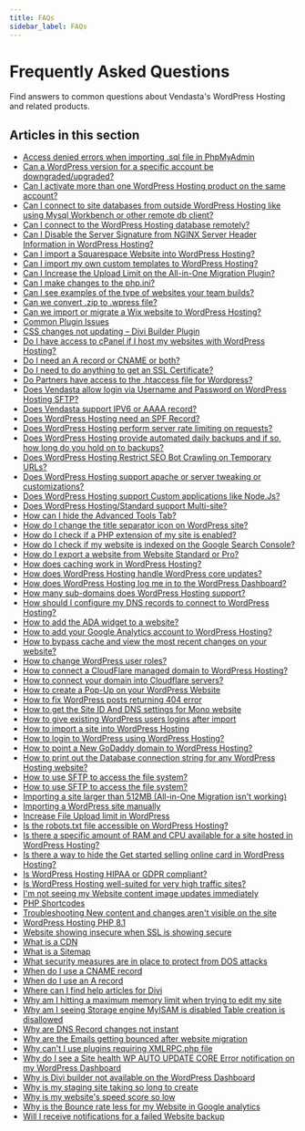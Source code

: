 ```yaml
---
title: FAQs
sidebar_label: FAQs
---
```


# Frequently Asked Questions

Find answers to common questions about Vendasta's WordPress Hosting and related products.

## Articles in this section

- [Access denied errors when importing .sql file in PhpMyAdmin](/vendasta-products/website/faqs/access-denied-errors-when-importing-sql-file-in-phpmyadmin)
- [Can a WordPress version for a specific account be downgraded/upgraded?](/vendasta-products/website/faqs/can-a-wordpress-version-for-a-specific-account-be-downgraded-upgraded)
- [Can I activate more than one WordPress Hosting product on the same account?](/vendasta-products/website/faqs/can-i-activate-more-than-one-wordpress-hosting-product-on-the-same-account)
- [Can I connect to site databases from outside WordPress Hosting like using Mysql Workbench or other remote db client?](/vendasta-products/website/faqs/can-i-connect-to-site-databases-from-outside-wordpress-hosting)
- [Can I connect to the WordPress Hosting database remotely?](/vendasta-products/website/faqs/can-i-connect-to-the-wordpress-hosting-database-remotely)
- [Can I Disable the Server Signature from NGINX Server Header Information in WordPress Hosting?](/vendasta-products/website/faqs/can-i-disable-the-server-signature-from-nginx-server-header-information-in-wordpress-hosting)
- [Can I import a Squarespace Website into WordPress Hosting?](/vendasta-products/website/faqs/import-squarespace-website)
- [Can I import my own custom templates to WordPress Hosting?](/vendasta-products/website/faqs/import-custom-templates)
- [Can I Increase the Upload Limit on the All-in-One Migration Plugin?](/vendasta-products/website/faqs/increase-upload-limit)
- [Can I make changes to the php.ini?](/vendasta-products/website/faqs/php-ini-changes)
- [Can I see examples of the type of websites your team builds?](/vendasta-products/website/faqs/website-examples)
- [Can we convert .zip to .wpress file?](/vendasta-products/website/faqs/zip-to-wpress-conversion)
- [Can we import or migrate a Wix website to WordPress Hosting?](/vendasta-products/website/faqs/wix-website-migration)
- [Common Plugin Issues](/vendasta-products/website/faqs/common-plugin-issues)
- [CSS changes not updating – Divi Builder Plugin](/vendasta-products/website/faqs/css-changes-not-updating-divi-builder-plugin)
- [Do I have access to cPanel if I host my websites with WordPress Hosting?](/vendasta-products/website/faqs/do-i-have-access-to-cpanel-if-i-host-my-websites-with-wordpress-hosting)
- [Do I need an A record or CNAME or both?](/vendasta-products/website/faqs/do-i-need-an-a-record-or-cname-or-both)
- [Do I need to do anything to get an SSL Certificate?](/vendasta-products/website/faqs/do-i-need-to-do-anything-to-get-an-ssl-certificate)
- [Do Partners have access to the .htaccess file for Wordpress?](/vendasta-products/website/faqs/do-partners-have-access-to-the-htaccess-file-for-wordpress)
- [Does Vendasta allow login via Username and Password on WordPress Hosting SFTP?](/vendasta-products/website/faqs/does-vendasta-allow-login-via-username-and-password-on-wordpress-hosting-sftp)
- [Does Vendasta support IPV6 or AAAA record?](/vendasta-products/website/faqs/does-vendasta-support-ipv6-or-aaaa-record)
- [Does WordPress Hosting need an SPF Record?](/vendasta-products/website/faqs/does-wordpress-hosting-need-an-spf-record)
- [Does WordPress Hosting perform server rate limiting on requests?](/vendasta-products/website/faqs/does-wordpress-hosting-perform-server-rate-limiting-on-requests)
- [Does WordPress Hosting provide automated daily backups and if so, how long do you hold on to backups?](/vendasta-products/website/faqs/does-wordpress-hosting-provide-automated-daily-backups)
- [Does WordPress Hosting Restrict SEO Bot Crawling on Temporary URLs?](/vendasta-products/website/faqs/does-wordpress-hosting-restrict-seo-bot-crawling)
- [Does WordPress Hosting support apache or server tweaking or customizations?](/vendasta-products/website/faqs/does-wordpress-hosting-support-apache-server-tweaking)
- [Does WordPress Hosting support Custom applications like Node.Js?](/vendasta-products/website/faqs/does-wordpress-hosting-support-custom-applications)
- [Does WordPress Hosting/Standard support Multi-site?](/vendasta-products/website/faqs/does-wordpress-hosting-standard-support-multi-site)
- [How can I hide the Advanced Tools Tab?](/vendasta-products/website/faqs/how-can-i-hide-the-advanced-tools-tab)
- [How do I change the title separator icon on WordPress site?](/vendasta-products/website/faqs/how-do-i-change-the-title-separator-icon-on-wordpress-site)
- [How do I check if a PHP extension of my site is enabled?](/vendasta-products/website/faqs/check-php-extension-enabled)
- [How do I check if my website is indexed on the Google Search Console?](/vendasta-products/website/faqs/how-do-i-check-if-my-website-is-indexed-on-the-google-search-console)
- [How do I export a website from Website Standard or Pro?](/vendasta-products/website/faqs/how-do-i-export-a-website-from-worpress-hosting)
- [How does caching work in WordPress Hosting?](/vendasta-products/website/faqs/how-does-caching-work-in-wordpress-hosting)
- [How does WordPress Hosting handle WordPress core updates?](/vendasta-products/website/faqs/how-does-wordpress-hosting-handle-wordpress-core-updates)
- [How does WordPress Hosting log me in to the WordPress Dashboard?](/vendasta-products/website/faqs/wordpress-dashboard-login)
- [How many sub-domains does WordPress Hosting support?](/vendasta-products/website/faqs/sub-domains-support)
- [How should I configure my DNS records to connect to WordPress Hosting?](/vendasta-products/website/faqs/dns-records-configuration)
- [How to add the ADA widget to a website?](/vendasta-products/website/faqs/ada-widget-installation)
- [How to add your Google Analytics account to WordPress Hosting?](/vendasta-products/website/faqs/how-to-add-your-google-analytics-account-to-wordpress-hosting)
- [How to bypass cache and view the most recent changes on your website?](/vendasta-products/website/faqs/how-to-bypass-cache-and-view-the-most-recent-changes-on-your-website)
- [How to change WordPress user roles?](/vendasta-products/website/faqs/how-to-change-wordpress-user-roles)
- [How to connect a CloudFlare managed domain to WordPress Hosting?](/vendasta-products/website/faqs/how-to-connect-a-cloudflare-managed-domain)
- [How to connect your domain into Cloudflare servers?](/vendasta-products/website/faqs/how-to-connect-your-domain-into-cloudflare-servers)
- [How to create a Pop-Up on your WordPress Website](/vendasta-products/website/faqs/how-to-create-a-pop-up-on-your-wordpress-website)
- [How to fix WordPress posts returning 404 error](/vendasta-products/website/faqs/how-to-fix-wordpress-posts-returning-404-error)
- [How to get the Site ID And DNS settings for Mono website](/vendasta-products/website/faqs/mono-site-id-dns-settings)
- [How to give existing WordPress users logins after import](/vendasta-products/website/faqs/wordpress-users-login-after-import)
- [How to import a site into WordPress Hosting](/vendasta-products/website/faqs/import-site-into-wordpress-hosting)
- [How to login to WordPress using WordPress Hosting?](/vendasta-products/website/faqs/wordpress-login)
- [How to point a New GoDaddy domain to WordPress Hosting?](/vendasta-products/website/faqs/godaddy-domain-to-wordpress-hosting)
- [How to print out the Database connection string for any WordPress Hosting website?](/vendasta-products/website/faqs/database-connection-string)
- [How to use SFTP to access the file system?](/vendasta-products/website/faqs/how-to-use-sftp-to-access-the-file-system)
- [How to use SFTP to access the file system?](/vendasta-products/website/faqs/how-to-use-sftp)
- [Importing a site larger than 512MB (All-in-One Migration isn't working)](/vendasta-products/website/faqs/importing-large-site)
- [Importing a WordPress site manually](/vendasta-products/website/faqs/importing-wordpress-site-manually)
- [Increase File Upload limit in WordPress](/vendasta-products/website/faqs/increase-file-upload-limit-in-wordpress)
- [Is the robots.txt file accessible on WordPress Hosting?](/vendasta-products/website/faqs/robots-txt-file-accessible-on-wordpress-hosting)
- [Is there a specific amount of RAM and CPU available for a site hosted in WordPress Hosting?](/vendasta-products/website/faqs/ram-cpu-availability-wordpress-hosting)
- [Is there a way to hide the Get started selling online card in WordPress Hosting?](/vendasta-products/website/faqs/hide-get-started-selling-online-card)
- [Is WordPress Hosting HIPAA or GDPR compliant?](/vendasta-products/website/faqs/hipaa-gdpr-compliance)
- [Is WordPress Hosting well-suited for very high traffic sites?](/vendasta-products/website/faqs/high-traffic-sites)
- [I'm not seeing my Website content image updates immediately](/vendasta-products/website/faqs/content-image-updates-not-immediate)
- [PHP Shortcodes](/vendasta-products/website/faqs/php-shortcodes)
- [Troubleshooting New content and changes aren't visible on the site](/vendasta-products/website/faqs/troubleshooting-new-content-and-changes-not-visible)
- [WordPress Hosting PHP 8.1](/vendasta-products/website/faqs/wordpress-hosting-php-8-1)
- [Website showing insecure when SSL is showing secure](/vendasta-products/website/faqs/website-showing-insecure-when-ssl-is-showing-secure)
- [What is a CDN](/vendasta-products/website/faqs/what-is-a-cdn)
- [What is a Sitemap](/vendasta-products/website/faqs/what-is-a-sitemap)
- [What security measures are in place to protect from DOS attacks](/vendasta-products/website/faqs/what-security-measures-are-in-place-to-protect-from-dos-attacks)
- [When do I use a CNAME record](/vendasta-products/website/faqs/when-do-i-use-a-cname-record)
- [When do I use an A record](/vendasta-products/website/faqs/when-do-i-use-an-a-record)
- [Where can I find help articles for Divi](/vendasta-products/website/faqs/where-can-i-find-help-articles-for-divi)
- [Why am I hitting a maximum memory limit when trying to edit my site](/vendasta-products/website/faqs/maximum-memory-limit-when-editing)
- [Why am I seeing Storage engine MyISAM is disabled Table creation is disallowed](/vendasta-products/website/faqs/myisam-storage-engine-disabled)
- [Why are DNS Record changes not instant](/vendasta-products/website/faqs/dns-record-changes-not-instant)
- [Why are the Emails getting bounced after website migration](/vendasta-products/website/faqs/emails-bounced-after-website-migration)
- [Why can't I use plugins requiring XMLRPC.php file](/vendasta-products/website/faqs/why-cant-i-use-plugins-requiring-xmlrpc-php-file)
- [Why do I see a Site health WP AUTO UPDATE CORE Error notification on my WordPress Dashboard](/vendasta-products/website/faqs/why-do-i-see-site-health-wp-auto-update-core-error)
- [Why is Divi builder not available on the WordPress Dashboard](/vendasta-products/website/faqs/why-is-divi-builder-not-available-on-the-wordpress-dashboard)
- [Why is my staging site taking so long to create](/vendasta-products/website/faqs/why-is-my-staging-site-taking-so-long-to-create)
- [Why is my website's speed score so low](/vendasta-products/website/faqs/why-is-my-website-s-speed-score-so-low)
- [Why is the Bounce rate less for my Website in Google analytics](/vendasta-products/website/faqs/why-is-the-bounce-rate-less-for-my-website-in-google-analytics)
- [Will I receive notifications for a failed Website backup](/vendasta-products/website/faqs/will-i-receive-notifications-for-a-failed-website-backup)




